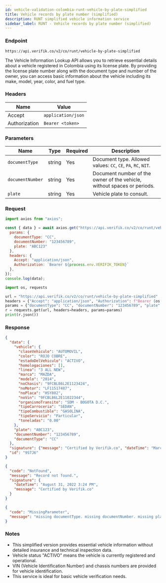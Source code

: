```yaml
---
id: vehicle-validation-colombia-runt-vehicle-by-plate-simplified
title: Vehicle records by plate number (simplified)
description: RUNT simplified vehicle information service
sidebar_label: RUNT - Vehicle records by plate number (simplified)
---
```



### Endpoint

```
https://api.verifik.co/v2/co/runt/vehicle-by-plate-simplified
```

The Vehicle Information Lookup API allows you to retrieve essential details about a vehicle registered in Colombia using its license plate. By providing the license plate number along with the document type and number of the owner, you can access basic information about the vehicle including its make, model, year, color, and fuel type.

### Headers

| Name | Value |
| --- | --- |
| Accept | `application/json` |
| Authorization | `Bearer <token>` |

### Parameters

| Name | Type | Required | Description |
| --- | --- | --- | --- |
| `documentType` | string | Yes | Document type. Allowed values: `CC`, `CE`, `PA`, `RC`, `NIT`. |
| `documentNumber` | string | Yes | Document number of the owner of the vehicle, without spaces or periods. |
| `plate` | string | Yes | Vehicle plate to consult. |

### Request

<Tabs>
  <TabItem value="node" label="Node.js">

```javascript
import axios from "axios";

const { data } = await axios.get("https://api.verifik.co/v2/co/runt/vehicle-by-plate-simplified", {
  params: { 
    documentType: "CC", 
    documentNumber: "123456789", 
    plate: "ABC123" 
  },
  headers: { 
    Accept: "application/json", 
    Authorization: `Bearer ${process.env.VERIFIK_TOKEN}` 
  },
});
console.log(data);
```

  </TabItem>
  <TabItem value="python" label="Python">

```python
import os, requests

url = "https://api.verifik.co/v2/co/runt/vehicle-by-plate-simplified"
headers = {"Accept": "application/json", "Authorization": f"Bearer {os.getenv('VERIFIK_TOKEN')}"}
params = {"documentType": "CC", "documentNumber": "123456789", "plate": "ABC123"}
r = requests.get(url, headers=headers, params=params)
print(r.json())
```

  </TabItem>
</Tabs>

### Response

<Tabs>
  <TabItem value="200" label="200">

```json
{
  "data": {
    "vehicle": {
      "claseVehiculo": "AUTOMOVIL",
      "color": "ROJO COBRE",
      "estadoDelVehiculo": "ACTIVO",
      "homologaciones": [],
      "linea": "3 ALL NEW",
      "marca": "MAZDA",
      "modelo": "2014",
      "noChasis": "9FCBL86L2E1123424",
      "noMotor": "LF11517487",
      "noPlaca": "HSY802",
      "noVin": "9FCBL86L2E11022344",
      "organismoTransito": "SDM - BOGOTA D.C.",
      "tipoCarroceria": "SEDAN",
      "tipoCombustible": "GASOLINA",
      "tipoServicio": "Particular",
      "toneladas": "0.00"
    },
    "plate": "ABC123",
    "documentNumber": "123456789",
    "documentType": "CC"
  },
  "signature": {"message": "Certified by Verifik.co", "dateTime": "March 14, 2024 2:11 PM"},
  "id": "9S7J6"
}
```

  </TabItem>
  <TabItem value="404" label="404">

```json
{
  "code": "NotFound",
  "message": "Record not found.",
  "signature": {
    "dateTime": "August 31, 2022 3:24 PM",
    "message": "Certified by Verifik.co"
  }
}
```

  </TabItem>
  <TabItem value="409" label="409">

```json
{
  "code": "MissingParameter",
  "message": "missing documentType. missing documentNumber. missing plate"
}
```

  </TabItem>
</Tabs>

### Notes

- This simplified version provides essential vehicle information without detailed insurance and technical inspection data.
- Vehicle status "ACTIVO" means the vehicle is currently registered and operational.
- VIN (Vehicle Identification Number) and chassis numbers are provided for vehicle identification.
- This service is ideal for basic vehicle verification needs.